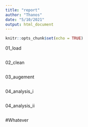 ```yaml
---
title: "report"
author: "Thanos"
date: "5/10/2021"
output: html_document
---
```


```r
knitr::opts_chunk$set(echo = TRUE)
```

01_load

```r
```

02_clean

```r
```

03_augement

```r
```

04_analysis_i

```r
```

04_analysis_ii

```r
```

#Whatever

```r
```

